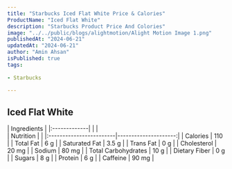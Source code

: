 ```yaml
---
title: "Starbucks Iced Flat White Price & Calories"
ProductName: "Iced Flat White" 
description: "Starbucks Product Price And Colories"
image: "../../public/blogs/alightmotion/Alight Motion Image 1.png"
publishedAt: "2024-06-21"
updatedAt: "2024-06-21"
author: "Amin Ahsan"
isPublished: true
tags:
 
- Starbucks
      
---
```


 
## Iced Flat White 
  
<div className="tables-container">
  <div className="table-wrapper">
    | Ingredients  |  
    |:-------------|
    |              |

  </div>
  <div className="table-wrapper">
    | Nutrition               |                      |  
    |:------------------------|---------------------:|
    | Calories                | 110                  |
    | Total Fat               | 6 g                  |
    | Saturated Fat           | 3.5 g                |
    | Trans Fat               | 0 g                  |
    | Cholesterol             | 20 mg                |
    | Sodium                  | 80 mg                |
    | Total Carbohydrates     | 10 g                 |
    | Dietary Fiber           | 0 g                  |
    | Sugars                  | 8 g                  |
    | Protein                 | 6 g                  |
    | Caffeine                | 90 mg                |
  </div>
</div>
<style jsx>{`
  .tables-container {
    display: flex;
    flex-direction: row;
    gap: 30px;
  }
  .table-wrapper {
    width: 500px; /* Adjust as needed */
  }
  @media (max-width: 768px) {
    .tables-container {
      flex-direction: column;
      gap: 0px; /* Adjust as needed */
    }
    .table-wrapper {
      width: 100%; /* Adjust as needed */
    }
  }
`}</style>
